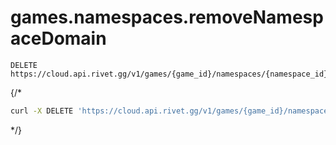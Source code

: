 # games.namespaces.removeNamespaceDomain
```
DELETE https://cloud.api.rivet.gg/v1/games/{game_id}/namespaces/{namespace_id}/domains/{domain}
```


{/*<RequestExample>
```bash curl
curl -X DELETE 'https://cloud.api.rivet.gg/v1/games/{game_id}/namespaces/{namespace_id}/domains/{domain}'
```
</RequestExample>*/}
